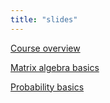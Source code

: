 ```yaml
---
title: "slides"
---
```


[Course overview](overview24.qmd)

[Matrix algebra basics](matrix24.qmd)

[Probability basics](probability24.qmd)